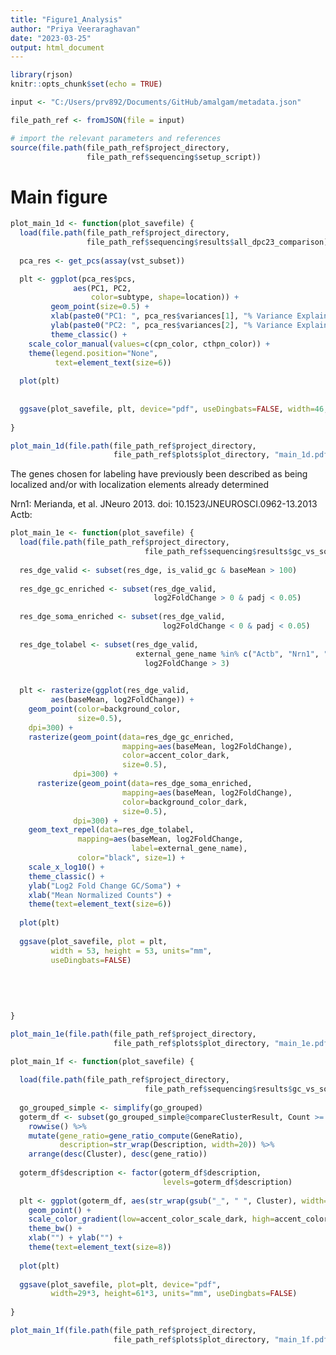 ```yaml
---
title: "Figure1_Analysis"
author: "Priya Veeraraghavan"
date: "2023-03-25"
output: html_document
---
```


```r
library(rjson)
knitr::opts_chunk$set(echo = TRUE)
```

```r
input <- "C:/Users/prv892/Documents/GitHub/amalgam/metadata.json"

file_path_ref <- fromJSON(file = input)

# import the relevant parameters and references
source(file.path(file_path_ref$project_directory, 
                 file_path_ref$sequencing$setup_script))
```

# Main figure
```r
plot_main_1d <- function(plot_savefile) {
  load(file.path(file_path_ref$project_directory,
                 file_path_ref$sequencing$results$all_dpc23_comparison))
  
  pca_res <- get_pcs(assay(vst_subset))

  plt <- ggplot(pca_res$pcs, 
              aes(PC1, PC2, 
                  color=subtype, shape=location)) + 
         geom_point(size=0.5) +
         xlab(paste0("PC1: ", pca_res$variances[1], "% Variance Explained", collapse="")) +
         ylab(paste0("PC2: ", pca_res$variances[2], "% Variance Explained", collapse="")) +
         theme_classic() + 
    scale_color_manual(values=c(cpn_color, cthpn_color)) +
    theme(legend.position="None",
          text=element_text(size=6))
  
  plot(plt)
  
  
  ggsave(plot_savefile, plt, device="pdf", useDingbats=FALSE, width=46, height=33, units="mm")
  
}

plot_main_1d(file.path(file_path_ref$project_directory,
                       file_path_ref$plots$plot_directory, "main_1d.pdf"))
```

The genes chosen for labeling have previously been described as being localized
and/or with localization elements already determined

Nrn1: Merianda, et al. JNeuro 2013. doi: 10.1523/JNEUROSCI.0962-13.2013
Actb: 
```r
plot_main_1e <- function(plot_savefile) {
  load(file.path(file_path_ref$project_directory,
                              file_path_ref$sequencing$results$gc_vs_soma_dpc23_comparison))
  
  res_dge_valid <- subset(res_dge, is_valid_gc & baseMean > 100) 
  
  res_dge_gc_enriched <- subset(res_dge_valid, 
                                log2FoldChange > 0 & padj < 0.05)
  
  res_dge_soma_enriched <- subset(res_dge_valid, 
                                  log2FoldChange < 0 & padj < 0.05)
  
  res_dge_tolabel <- subset(res_dge_valid, 
                            external_gene_name %in% c("Actb", "Nrn1", "Ybx1", "Creb1") |
                              log2FoldChange > 3)
  

  plt <- rasterize(ggplot(res_dge_valid, 
         aes(baseMean, log2FoldChange)) +
    geom_point(color=background_color,
               size=0.5),
    dpi=300) +
    rasterize(geom_point(data=res_dge_gc_enriched,
                         mapping=aes(baseMean, log2FoldChange),
                         color=accent_color_dark,
                         size=0.5),
              dpi=300) +
      rasterize(geom_point(data=res_dge_soma_enriched,
                         mapping=aes(baseMean, log2FoldChange),
                         color=background_color_dark,
                         size=0.5),
              dpi=300) +
    geom_text_repel(data=res_dge_tolabel,
               mapping=aes(baseMean, log2FoldChange, 
                           label=external_gene_name),
               color="black", size=1) +
    scale_x_log10() +
    theme_classic() +
    ylab("Log2 Fold Change GC/Soma") + 
    xlab("Mean Normalized Counts") +
    theme(text=element_text(size=6))
  
  plot(plt)
  
  ggsave(plot_savefile, plot = plt, 
         width = 53, height = 53, units="mm", 
         useDingbats=FALSE)
  
  
  
  
  
}

plot_main_1e(file.path(file_path_ref$project_directory,
                       file_path_ref$plots$plot_directory, "main_1e.pdf"))
```


```r
plot_main_1f <- function(plot_savefile) {
  
  load(file.path(file_path_ref$project_directory,
                              file_path_ref$sequencing$results$gc_vs_soma_dpc23_comparison))
  
  go_grouped_simple <- simplify(go_grouped)
  goterm_df <- subset(go_grouped_simple@compareClusterResult, Count >= 10 ) %>%
    rowwise() %>%
    mutate(gene_ratio=gene_ratio_compute(GeneRatio),
           description=str_wrap(Description, width=20)) %>%
    arrange(desc(Cluster), desc(gene_ratio))
  
  goterm_df$description <- factor(goterm_df$description, 
                                  levels=goterm_df$description)
  
  plt <- ggplot(goterm_df, aes(str_wrap(gsub("_", " ", Cluster), width=8), description, size=gene_ratio, color=p.adjust)) +
    geom_point() +
    scale_color_gradient(low=accent_color_scale_dark, high=accent_color_scale_light)+
    theme_bw() +
    xlab("") + ylab("") +
    theme(text=element_text(size=8))
  
  plot(plt)
  
  ggsave(plot_savefile, plot=plt, device="pdf",
         width=29*3, height=61*3, units="mm", useDingbats=FALSE)
  
}

plot_main_1f(file.path(file_path_ref$project_directory,
                       file_path_ref$plots$plot_directory, "main_1f.pdf"))
```

